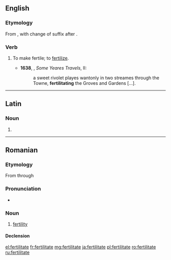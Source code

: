 ==English==
===Etymology===
From {{term|fertility}}, with change of suffix after {{term|debilitate}}.

===Verb===
{{en-verb|fertilitat|ed}}

# {{context|rare|obsolete|lang=en}} To make fertile; to [[fertilize]].
#*'''1638''', {{w|Sir Thomas Herbert, 1st Baronet|Thomas Herbert}}, ''Some Yeares Travels'', II:
#*:a sweet rivolet playes wantonly in two streames through the Towne, '''fertilitating''' the Groves and Gardens [...].

----

==Latin==

===Noun===
{{la-noun-form|fertilitāte}}

# {{inflection of|fertilitas||abl|s|lang=la}}

----

==Romanian==

===Etymology===
From {{etyl|la|ro}} {{term|fertilitas|lang=la}} through {{etyl|fr|ro}} {{term|fertilité|lang=fr}}

===Pronunciation===
* {{IPA|[fer.ti.liˈta.te]|lang=ro}}

===Noun===
{{ro-noun|f}}

# [[fertility]]

====Declension====
{{ro-noun-inv|gend=f|def=fertilitatea|gd=fertilitătii}}

[[el:fertilitate]]
[[fr:fertilitate]]
[[mg:fertilitate]]
[[ja:fertilitate]]
[[pl:fertilitate]]
[[ro:fertilitate]]
[[ru:fertilitate]]